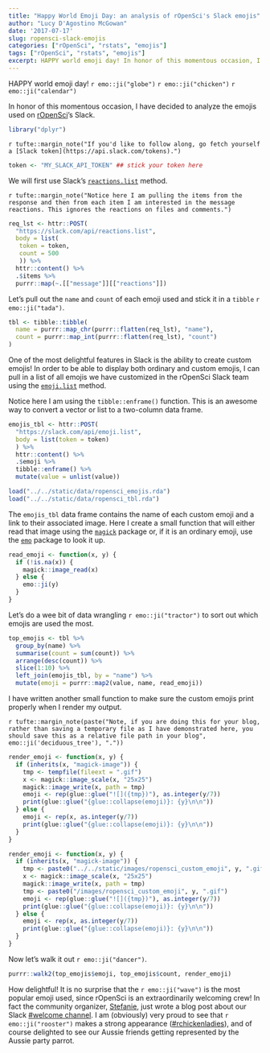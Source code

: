 ```yaml
---
title: "Happy World Emoji Day: an analysis of rOpenSci's Slack emojis"
author: "Lucy D'Agostino McGowan"
date: '2017-07-17'
slug: ropensci-slack-emojis
categories: ["rOpenSci", "rstats", "emojis"]
tags: ["rOpenSci", "rstats", "emojis"]
excerpt: HAPPY world emoji day! In honor of this momentous occasion, I have decided to analyze the emojis used on rOpenSci's Slack.
---
```


HAPPY world emoji day! `r emo::ji("globe")` `r emo::ji("chicken")` `r emo::ji("calendar")`

In honor of this momentous occasion, I have decided to analyze the emojis used on [rOpenSci](https://ropensci.org)'s Slack. 

```r
library("dplyr")
```

`r tufte::margin_note("If you'd like to follow along, go fetch yourself a [Slack token](https://api.slack.com/tokens).")`

```r
token <- "MY_SLACK_API_TOKEN" ## stick your token here
```

We will first use Slack's [`reactions.list`](https://api.slack.com/methods/reactions.list) method.

`r tufte::margin_note("Notice here I am pulling the items from the response and then from each item I am interested in the message reactions. This ignores the reactions on files and comments.")`

```r
req_lst <- httr::POST(
  "https://slack.com/api/reactions.list",
  body = list(
   token = token,
   count = 500
   )) %>%
  httr::content() %>%
  .$items %>%
  purrr::map(~.[["message"]][["reactions"]])
```

Let's pull out the `name` and `count` of each emoji used and stick it in a `tibble` `r emo::ji("tada")`. 
```r
tbl <- tibble::tibble(
  name = purrr::map_chr(purrr::flatten(req_lst), "name"),
  count = purrr::map_int(purrr::flatten(req_lst), "count")
)
```

One of the most delightful features in Slack is the ability to create custom emojis! In order to be able to display both ordinary and custom emojis, I can pull in a list of all emojis we have customized in the rOpenSci Slack team using the [`emoji.list`](https://api.slack.com/methods/emoji.list) method.

<span class = "marginnote">
Notice here I am using the `tibble::enframe()` function. This is an awesome way to convert a vector or list to a two-column data frame.
</span>
```r
emojis_tbl <- httr::POST(
  "https://slack.com/api/emoji.list",
  body = list(token = token)
  ) %>%
  httr::content() %>%
  .$emoji %>%
  tibble::enframe() %>%
  mutate(value = unlist(value))
```

```r
load("../../static/data/ropensci_emojis.rda")
load("../../static/data/ropensci_tbl.rda")
```

The `emojis_tbl` data frame contains the name of each custom emoji and a link to their associated image. Here I create a small function that will either read that image using the [`magick`](https://github.com/ropensci/magick) package or, if it is an ordinary emoji, use the [`emo`](https://github.com/hadley/emo) package to look it up.

```r
read_emoji <- function(x, y) {
  if (!is.na(x)) {
    magick::image_read(x)
  } else {
    emo::ji(y)
  }
}
```

Let's do a wee bit of data wrangling `r emo::ji("tractor")` to sort out which emojis are used the most.

```r
top_emojis <- tbl %>%
  group_by(name) %>%
  summarise(count = sum(count)) %>%
  arrange(desc(count)) %>%
  slice(1:10) %>%
  left_join(emojis_tbl, by = "name") %>%
  mutate(emoji = purrr::map2(value, name, read_emoji))
```

I have written another small function to make sure the custom emojis print properly when I render my output.

`r tufte::margin_note(paste("Note, if you are doing this for your blog, rather than saving a temporary file as I have demonstrated here, you should save this as a relative file path in your blog", emo::ji('deciduous_tree'), "."))`

```r
render_emoji <- function(x, y) {
  if (inherits(x, "magick-image")) {
    tmp <- tempfile(fileext = ".gif")
    x <- magick::image_scale(x, "25x25")
    magick::image_write(x, path = tmp)
    emoji <- rep(glue::glue("![]({tmp})"), as.integer(y/7))
    print(glue::glue("{glue::collapse(emoji)}: {y}\n\n"))
  } else {
    emoji <- rep(x, as.integer(y/7))
    print(glue::glue("{glue::collapse(emoji)}: {y}\n\n"))
  }
}
```

```r
render_emoji <- function(x, y) {
  if (inherits(x, "magick-image")) {
    tmp <- paste0("../../static/images/ropensci_custom_emoji", y, ".gif")
    x <- magick::image_scale(x, "25x25")
    magick::image_write(x, path = tmp)
    tmp <- paste0("/images/ropensci_custom_emoji", y, ".gif")
    emoji <- rep(glue::glue("![]({tmp})"), as.integer(y/7))
    print(glue::glue("{glue::collapse(emoji)}: {y}\n\n"))
  } else {
    emoji <- rep(x, as.integer(y/7))
    print(glue::glue("{glue::collapse(emoji)}: {y}\n\n"))
  }
}
```

Now let's walk it out `r emo::ji("dancer")`.

```r
purrr::walk2(top_emojis$emoji, top_emojis$count, render_emoji)
```

How delightful! It is no surprise that the `r emo::ji("wave")` is the most popular emoji used, since rOpenSci is an extraordinarily welcoming crew! In fact the community organizer, [Stefanie](https://twitter.com/StefanieButland), just wrote a blog post about our Slack [#welcome channel](https://blog.trelliscience.com/the-value-of-welcome/). I am (obviously) very proud to see that `r emo::ji("rooster")` makes a strong appearance ([#rchickenladies](https://twitter.com/search?src=typd&q=%23rchickenladies)), and of course delighted to see our Aussie friends getting represented by the Aussie party parrot. 

